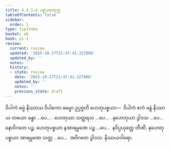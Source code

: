 ```yaml
---
title: 4.4.1–4 ပစ္စယစတုက္က
tableOfContents: false
sidebar:
  order: 1
type: tipitaka
basket: ab
book: p1-1
review:
  current: review
  updated: '2025-10-27T21:47:41.227808'
  updated_by: ''
  notes: ''
  history:
  - state: review
    date: '2025-10-27T21:47:41.227808'
    updated_by: ''
    notes: ''
    previous_state: draft
---
```



<ReviewStatus review={frontmatter.review} showDetails={true} />

<HypothesisAnnotation frontmatter={frontmatter} />

<DynamicBreadcrumb />

<Division number="82" book="p1-1" e="ch" v="36" p="360">

<Paragraph number="2247" book="p1-1">
ဝိပါကံ ဓမ္မံ နိဿာယ ဝိပါကော ဓမ္မော ဥပ္ပဇ္ဇတိ ဟေတုပစ္စယာ—  ဝိပါကံ ဧကံ ခန္ဓံ နိဿာယ တယော ခန္ဓာ …ပေ… .
</Paragraph>

<Paragraph number="2248" book="p1-1">
ဟေတုယာ သတ္တရသ …ပေ… .
</Paragraph>

<Paragraph number="2249" book="p1-1">
နဟေတုယာ ဒွါဒသ …ပေ…  နောဝိဂတေ ပဉ္စ.
</Paragraph>

<Paragraph number="2250" book="p1-1">
ဟေတုပစ္စယာ နအာရမ္မဏေ ပဉ္စ …ပေ…  နဝိပ္ပယုတ္တေ တီဏိ.
</Paragraph>

<Paragraph number="2251" book="p1-1">
နဟေတုပစ္စယာ အာရမ္မဏေ သတ္တ …ပေ…  အဝိဂတေ ဒွါဒသ.

</Paragraph>
</Division>

<Paragraph number="2252" type="center" book="p1-1">
နိဿယဝါရော.
</Paragraph>